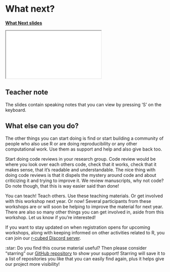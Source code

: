 # What next? {#sec-final-remarks}

[**What Next slides**](../slides/what-next.html)

<div>

```{=html}
<iframe class="slide-deck" src="../slides/what-next.html"></iframe>
```

</div>

::: {.callout-note appearance="minimal" collapse="true"}
## Teacher note

The slides contain speaking notes that you can view by pressing 'S' on
the keyboard.
:::

## What else can you do?

The other things you can start doing is find or start building a
community of people who also use R or are doing reproducibility or any
other computational work. Use them as support and help and also give
back too.

Start doing code reviews in your research group. Code review would be
where you look over each others code, check that it works, check that it
makes sense, that it's readable and understandable. The nice thing with
doing code reviews is that it dispels the mystery around code and about
criticizing it and trying to improve it. We review manuscripts, why not
code? Do note though, that this is way easier said than done!

You can teach! Teach others. Use these teaching materials. Or get
involved with this workshop next year. Or now! Several participants from
these workshops are or will soon be helping to improve the material for
next year. There are also so many other things you can get involved in,
aside from this workshop. Let us know if you're interested!

If you want to stay updated on when registration opens for upcoming
workshops, along with keeping informed on other activities related to R,
you can join our [r-cubed Discord
server](https://discord.gg/xHPyj7dxJx).

::: {.callout-tip appearance="minimal"}
:star: Do you find this course material useful? Then please consider
"starring" our [GitHub
repository](https://github.com/rostools/r-cubed-intermediate/) to show your
support! Starring will save it to a list of repositories you like that
you can easily find again, plus it helps give our project more
visibility!
:::
